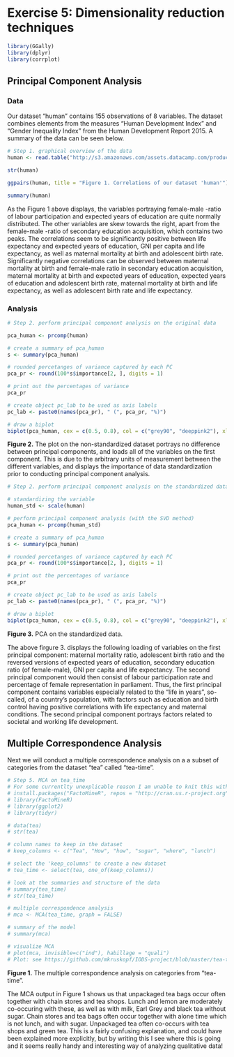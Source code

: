 # Exercise 5: Dimensionality reduction techniques

```r
library(GGally)
library(dplyr)
library(corrplot)
```

## Principal Component Analysis
### Data
Our dataset "human" contains 155 observations of 8 variables. The dataset combines elements from the measures "Human Development Index" and "Gender Inequality Index" from the Human Development Report 2015. A summary of the data can be seen below.
```r
# Step 1. graphical overview of the data
human <- read.table("http://s3.amazonaws.com/assets.datacamp.com/production/course_2218/datasets/human2.txt", sep=",", header=TRUE)

str(human)

ggpairs(human, title = "Figure 1. Correlations of our dataset 'human'")

summary(human)
```

As the Figure 1 above displays, the variables portraying female-male -ratio of labour participation and expected years of education are quite normally distributed. The other variables are skew towards the right, apart from the female-male -ratio of secondary education acquisition, which contains two peaks. The correlations seem to be significantly positive between life expectancy and expected years of education, GNI per capita and life expectancy, as well as maternal mortality at birth and adolescent birth rate. Significantly negative correlations can be observed between maternal mortality at birth and female-male ratio in secondary education acquisition, maternal mortality at birth and expected years of education, expected years of education and adolescent birth rate, maternal mortality at birth and life expectancy, as well as adolescent birth rate and life expectancy.  


### Analysis

```r
# Step 2. perform principal component analysis on the original data

pca_human <- prcomp(human)

# create a summary of pca_human
s <- summary(pca_human)

# rounded percetanges of variance captured by each PC
pca_pr <- round(100*s$importance[2, ], digits = 1)

# print out the percentages of variance
pca_pr

# create object pc_lab to be used as axis labels
pc_lab <- paste0(names(pca_pr), " (", pca_pr, "%)")

# draw a biplot
biplot(pca_human, cex = c(0.5, 0.8), col = c("grey90", "deeppink2"), xlab = pc_lab[1], ylab = pc_lab[2])
```

**Figure 2.** The plot on the non-standardized dataset portrays no difference between principal components, and loads all of the variables on the first component. This is due to the arbitrary units of measurement between the different variables, and displays the importance of data standardization prior to conducting principal component analysis.


```r
# Step 2. perform principal component analysis on the standardized data

# standardizing the variable
human_std <- scale(human)

# perform principal component analysis (with the SVD method)
pca_human <- prcomp(human_std)

# create a summary of pca_human
s <- summary(pca_human)

# rounded percetanges of variance captured by each PC
pca_pr <- round(100*s$importance[2, ], digits = 1)

# print out the percentages of variance
pca_pr

# create object pc_lab to be used as axis labels
pc_lab <- paste0(names(pca_pr), " (", pca_pr, "%)")

# draw a biplot
biplot(pca_human, cex = c(0.5, 0.8), col = c("grey90", "deeppink2"), xlab = pc_lab[1], ylab = pc_lab[2])
```

**Figure 3.** PCA on the standardized data.

The above firgure 3. displays the following loading of variables on the first principal component: maternal mortality ratio, adolescent birth ratio and the reversed versions of expected years of education, secondary education ratio (of female-male), GNI per capita and life expectancy. The second principal component would then consist of labour participation rate and percentage of female representation in parliament. Thus, the first principal component contains variables especially related to the "life in years", so-called, of a country's population, with factors such as education and birth control having positive correlations with life expectancy and maternal conditions. The second principal component portrays factors related to societal and working life development. 

## Multiple Correspondence Analysis

Next we will conduct a multiple correspondence analysis on a a subset of categories from the dataset "tea" called "tea-time".

```r
# Step 5. MCA on tea_time
# For some currentlty unexplicable reason I am unable to knit this with the index file, so I will display as comment here what I have done, and attatch the MCA plot png along with the interpretation.
# install.packages("FactoMineR", repos = "http://cran.us.r-project.org")
# library(FactoMineR)
# library(ggplot2)
# library(tidyr)

# data(tea)
# str(tea)

# column names to keep in the dataset
# keep_columns <- c("Tea", "How", "how", "sugar", "where", "lunch")

# select the 'keep_columns' to create a new dataset
# tea_time <- select(tea, one_of(keep_columns))

# look at the summaries and structure of the data
# summary(tea_time)
# str(tea_time)
```



```r
# multiple correspondence analysis
# mca <- MCA(tea_time, graph = FALSE)

# summary of the model
# summary(mca)

# visualize MCA
# plot(mca, invisible=c("ind"), habillage = "quali")
# Plot: see https://github.com/mkruskopf/IODS-project/blob/master/tea-timeMCA.PNG
```

**Figure 1.** The multiple correspondence analysis on categories from "tea-time".

The MCA output in Figure 1 shows us that unpackaged tea bags occur often together with chain stores and tea shops. Lunch and lemon are moderately co-occuring with these, as well as with milk, Earl Grey and black tea without sugar. Chain stores and tea bags often occur together with alone time which is not lunch, and with sugar. Unpackaged tea often co-occurs with tea shops and green tea. This is a fairly confusing explanation, and could have been explained more explicitly, but by writing this I see where this is going and it seems really handy and interesting way of analyzing qualitative data! 
